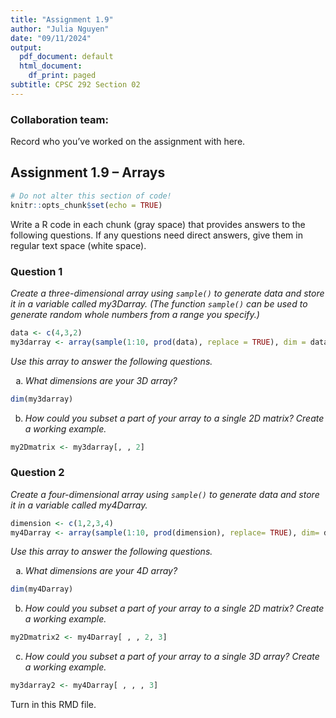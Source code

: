 ```yaml
---
title: "Assignment 1.9"
author: "Julia Nguyen"
date: "09/11/2024"
output:
  pdf_document: default
  html_document:
    df_print: paged
subtitle: CPSC 292 Section 02
---
```


### Collaboration team: 

Record who you've worked on the assignment with here. 


## Assignment 1.9 -- Arrays

```r
# Do not alter this section of code!
knitr::opts_chunk$set(echo = TRUE)
```

Write a R code in each chunk (gray space) that provides answers to the following questions. If any questions need direct answers, give them in regular text space (white space).

### Question 1

*Create a three-dimensional array using `sample()` to generate data and store it in a variable called my3Darray. (The function `sample()` can be used to generate random whole numbers from a range you specify.) *

```r
data <- c(4,3,2)
my3darray <- array(sample(1:10, prod(data), replace = TRUE), dim = data)
```

*Use this array to answer the following questions.*

  a. *What dimensions are your 3D array?*
  
```r
dim(my3darray)
```

  b. *How could you subset a part of your array to a single 2D matrix? Create a working example.*
  
```r
my2Dmatrix <- my3darray[, , 2]
```

### Question 2

*Create a four-dimensional array using `sample()` to generate data and store it in a variable called my4Darray.*

```r
dimension <- c(1,2,3,4)
my4Darray <- array(sample(1:10, prod(dimension), replace= TRUE), dim= dimension)
```

*Use this array to answer the following questions.*

  a. *What dimensions are your 4D array?*
  
```r
dim(my4Darray)
```
  
  b. *How could you subset a part of your array to a single 2D matrix? Create a working example.*
  
```r
my2Dmatrix2 <- my4Darray[ , , 2, 3]
```
  
  c. *How could you subset a part of your array to a single 3D array? Create a working example.*
  
```r
my3darray2 <- my4Darray[ , , , 3]
```

Turn in this RMD file.